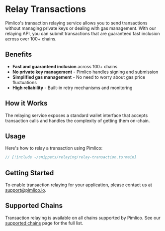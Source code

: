 # Relay Transactions

Pimlico's transaction relaying service allows you to send transactions without managing private keys or dealing with gas management. With our relaying API, you can submit transactions that are guaranteed fast inclusion across over 100+ chains.

## Benefits

- **Fast and guaranteed inclusion** across 100+ chains
- **No private key management** - Pimlico handles signing and submission
- **Simplified gas management** - No need to worry about gas price fluctuations
- **High reliability** - Built-in retry mechanisms and monitoring

## How it Works

The relaying service exposes a standard wallet interface that accepts transaction calls and handles the complexity of getting them on-chain.

## Usage

Here's how to relay a transaction using Pimlico:

```ts
// [!include ~/snippets/relaying/relay-transaction.ts:main]
```

## Getting Started

To enable transaction relaying for your application, please contact us at support@pimlico.io.

## Supported Chains

Transaction relaying is available on all chains supported by Pimlico. See our [supported chains](/guides/supported-chains) page for the full list.
